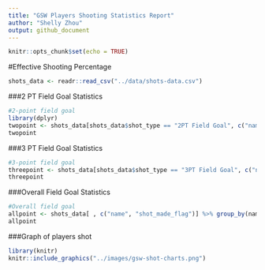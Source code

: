```yaml
---
title: "GSW Players Shooting Statistics Report"
author: "Shelly Zhou"
output: github_document
---
```


```r
knitr::opts_chunk$set(echo = TRUE)
```

#Effective Shooting Percentage 
```r
shots_data <- readr::read_csv("../data/shots-data.csv")
```
###2 PT Field Goal Statistics 
```r
#2-point field goal 
library(dplyr)
twopoint <- shots_data[shots_data$shot_type == "2PT Field Goal", c("name", "shot_made_flag")] %>% group_by(name) %>% summarise(total = n(), made = sum(shot_made_flag == "shot_yes")) %>% mutate(perc_made = made/total) %>% arrange(desc(perc_made))
twopoint
```
###3 PT Field Goal Statistics 
```r
#3-point field goal 
threepoint <- shots_data[shots_data$shot_type == "3PT Field Goal", c("name", "shot_made_flag")] %>% group_by(name) %>% summarise(total = n(), made = sum(shot_made_flag == "shot_yes")) %>% mutate(perc_made = made/total) %>% arrange(desc(perc_made))
threepoint
```
###Overall Field Goal Statistics 
```r
#Overall field goal 
allpoint <- shots_data[ , c("name", "shot_made_flag")] %>% group_by(name) %>% summarise(total = n(), made = sum(shot_made_flag == "shot_yes")) %>% mutate(perc_made = made/total) %>% arrange(desc(perc_made))
allpoint
```
###Graph of players shot 
```r
library(knitr)
knitr::include_graphics("../images/gsw-shot-charts.png")
```




